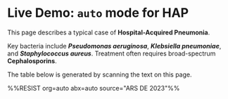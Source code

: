 # Live Demo: `auto` mode for HAP

This page describes a typical case of **Hospital-Acquired Pneumonia**.

Key bacteria include ***Pseudomonas aeruginosa***, ***Klebsiella pneumoniae***, and ***Staphylococcus aureus***. Treatment often requires broad-spectrum **Cephalosporins**.

The table below is generated by scanning the text on this page.

%%RESIST org=auto abx=auto source="ARS DE 2023"%%